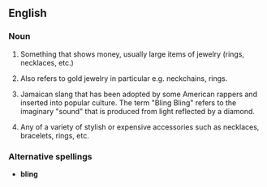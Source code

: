 ==English==

===Noun===
{{en-noun-unc}}

# {{context|slang}} Something that shows money, usually large items of jewelry (rings, necklaces, etc.)
# {{context|slang}} Also refers to gold jewelry in particular e.g. neckchains, rings.
# {{context|slang}} Jamaican slang that has been adopted by some American rappers and inserted into popular culture.  The term "Bling Bling" refers to the imaginary "sound" that is produced from light reflected by a diamond.
# {{context|slang}} Any of a variety of stylish or expensive accessories such as necklaces, bracelets, rings, etc.

===Alternative spellings===
*'''bling'''